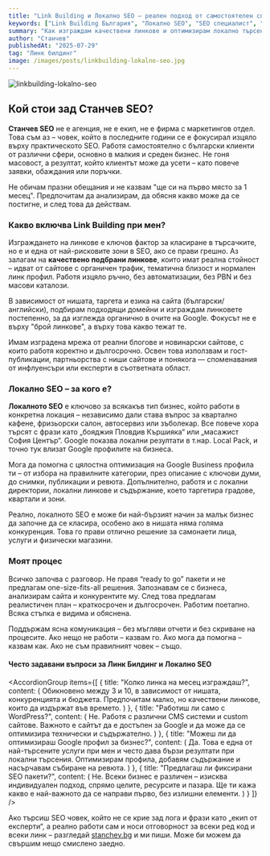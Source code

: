```yaml
---
title: "Link Building и Локално SEO – реален подход от самостоятелен специалист"
keywords: ["Link Building България", "Локално SEO", "SEO специалист", "SEO без агенция", "Google Business оптимизация"]
summary: "Как изграждам качествени линкове и оптимизирам локално търсене без агенционен шум – личен поглед върху работещите SEO подходи през 2025 г."
author: "Станчев"
publishedAt: "2025-07-29"
tag: "Линк билдинг"
image: /images/posts/linkbuilding-lokalno-seo.jpg
---
```


![linkbuilding-lokalno-seo](/images/posts/linkbuilding-lokalno-seo.jpg)

<Feedback
  title="Важно"
  description="Ако търсиш реален човек за SEO, а не агенция с шаблони, виж как подхождам към Link Building и Локално SEO."
/>

<h2>Кой стои зад Станчев SEO?</h2>

<p><strong>Станчев SEO</strong> не е агенция, не е екип, не е фирма с маркетингов отдел. Това съм аз – човек, който в последните години се е фокусирал изцяло върху практическото SEO. Работя самостоятелно с български клиенти от различни сфери, основно в малкия и среден бизнес. Не гоня масовост, а резултат, който клиентът може да усети – като повече заявки, обаждания или поръчки.</p>

<p>Не обичам празни обещания и не казвам "ще си на първо място за 1 месец". Предпочитам да анализирам, да обясня какво може да се постигне, и след това да действам.</p>

<h3>Какво включва Link Building при мен?</h3>

<p>Изграждането на линкове е ключов фактор за класиране в търсачките, но е и една от най-рисковите зони в SEO, ако се прави грешно. Аз залагам на <strong>качествено подбрани линкове</strong>, които имат реална стойност – идват от сайтове с органичен трафик, тематична близост и нормален линк профил. Работя изцяло ръчно, без автоматизации, без PBN и без масови каталози.</p>

<p>В зависимост от нишата, таргета и езика на сайта (български/английски), подбирам подходящи домейни и изграждам линковете постепенно, за да изглежда органично в очите на Google. Фокусът не е върху "брой линкове", а върху това какво тежат те.</p>

<p>Имам изградена мрежа от реални блогове и новинарски сайтове, с които работя коректно и дългосрочно. Освен това използвам и гост-публикации, партньорства с ниши сайтове и понякога — споменавания от инфлуенсъри или експерти в съответната област.</p>

<h3>Локално SEO – за кого е?</h3>

<p><strong>Локалното SEO</strong> е ключово за всякакъв тип бизнес, който работи в конкретна локация – независимо дали става въпрос за квартално кафене, фризьорски салон, автосервиз или зъболекар. Все повече хора търсят с фрази като „бояджия Пловдив Кършияка“ или „масажист София Център“. Google показва локални резултати в т.нар. Local Pack, и точно тук влизат Google профилите на бизнеса.</p>

<p>Мога да помогна с цялостна оптимизация на Google Business профила ти – от избора на правилните категории, през описание с ключови думи, до снимки, публикации и ревюта. Допълнително, работя и с локални директории, локални линкове и съдържание, което таргетира градове, квартали и зони.</p>

<p>Реално, локалното SEO е може би най-бързият начин за малък бизнес да започне да се класира, особено ако в нишата няма голяма конкуренция. Това го прави отлично решение за самонаети лица, услуги и физически магазини.</p>

<h3>Моят процес</h3>

<p>Всичко започва с разговор. Не правя “ready to go” пакети и не предлагам one-size-fits-all решения. Запознавам се с бизнеса, анализирам сайта и конкурентите му. След това предлагам реалистичен план – краткосрочен и дългосрочен. Работим поетапно. Всяка стъпка е видима и обяснена.</p>

<p>Поддържам ясна комуникация – без мъгляви отчети и без скриване на процесите. Ако нещо не работи – казвам го. Ако мога да помогна – казвам как. Ако не съм правилният човек – също.</p>

<h4 id="faq">Често задавани въпроси за Линк Билдинг и Локално SEO</h4>

<AccordionGroup
  items={[
    {
      title: "Колко линка на месец изграждаш?",
      content: (
        <Text onBackground="neutral-weak">
          Обикновено между 3 и 10, в зависимост от нишата, конкуренцията и бюджета. Предпочитам малко, но качествени линкове, които да издържат във времето.
        </Text>
      )
    },
    {
      title: "Работиш ли само с WordPress?",
      content: (
        <Text onBackground="neutral-weak">
          Не. Работя с различни CMS системи и custom сайтове. Важното е сайтът да е достъпен за Google и да може да се оптимизира технически и съдържателно.
        </Text>
      )
    },
    {
      title: "Можеш ли да оптимизираш Google профил за бизнес?",
      content: (
        <Text onBackground="neutral-weak">
          Да. Това е една от най-търсените услуги при мен и често дава бързи резултати при локални търсения. Оптимизирам профила, добавям съдържание и насърчавам събиране на ревюта.
        </Text>
      )
    },
    {
      title: "Предлагаш ли фиксирани SEO пакети?",
      content: (
        <Text onBackground="neutral-weak">
          Не. Всеки бизнес е различен – изисква индивидуален подход, спрямо целите, ресурсите и пазара. Ще ти кажа какво е най-важното да се направи първо, без излишни елементи.
        </Text>
      )
    }
  ]}
/>

<p>
Ако търсиш SEO човек, който не се крие зад лога и фрази като „екип от експерти“, а реално работи сам и носи отговорност за всеки ред код и всеки линк – разгледай <a href="https://stanchev.bg" target="_blank" rel="noopener noreferrer">stanchev.bg</a> и ми пиши. Може би можем да свършим нещо смислено заедно.
</p>
